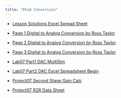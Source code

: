 ```yaml
---
title: "DtoA Conversion"
---
```


- [Lesson Solutions Excel Spread Sheet](assets/ab-DAC.xlsx){download=""}

- [Page 1 Digital to Analog Conversion by Ross Taylor](assets/bd-Lesson-Page1-DAC.pdf){target="_blank"}

- [Page 2 Digital to Analog Conversion by Ross Taylor](assets/bh-Lesson-Page2-DAC.pdf){target="_blank"}

- [Page 3 Digital to Analog Conversion by Ross Taylor](assets/bm-Lesson-Page3-DAC.pdf){target="_blank"}

- [Lab07 Part1 DAC MultiSim](assets/ee-Lab07-Part1-DAC.ms14){download=""}

- [Lab07 Part2 DAC Excel Spreadsheet Begin](assets/eg-Lab07-Part2-DAC-Begin.xlsx){download=""}

- [Project07 Second Stage Gain Calc](assets/hm-Project7-second-stage-gain-calc.png){target="_blank"}

- [Project07 R2R Data Sheet](assets/hj-Project7-r2r-data-sheet.pdf){target="_blank"}



